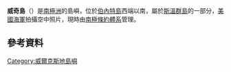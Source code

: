 {{coord|66|14|S|110|35|E|display=title}}

'''威奇島'''（{{lang-en|Wyche Island}}）是[[南極洲|南極洲]]的島嶼，位於[[伯內特島|伯內特島]]西端以南，屬於[[斯溫群島|斯溫群島]]的一部分，[[美國海軍|美國海軍]]拍攝空中照片，現時由[[南極條約體系|南極條約體系]]管理。

==參考資料==
{{usgs-gazetteer}}

{{DEFAULTSORT:Wyche Island}}
[[Category:威爾克斯地島嶼|Category:威爾克斯地島嶼]]


{{WilkesLand-geo-stub}}